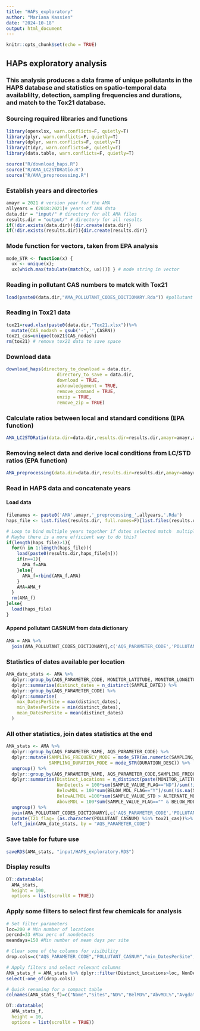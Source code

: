 ```yaml
---
title: "HAPs_exploratory"
author: "Mariana Kassien"
date: "2024-10-18"
output: html_document
---
```


```r
knitr::opts_chunk$set(echo = TRUE)
```

## HAPs exploratory analysis
### This analysis produces a data frame of unique pollutants in the HAPS database and statistics on spatio-temporal data availablilty, detection, sampling frequencies and durations, and match to the Tox21 database.

### Sourcing required libraries and functions
```r
library(openxlsx, warn.conflicts=F, quietly=T)
library(plyr, warn.conflicts=F, quietly=T)
library(dplyr, warn.conflicts=F, quietly=T)
library(tidyr, warn.conflicts=F, quietly=T)
library(data.table, warn.conflicts=F, quietly=T)

source("R/download_haps.R")
source("R/AMA_LC2STDRatio.R")
source("R/AMA_preprocessing.R")

```
### Establish years and directories
```r
amayr = 2021 # version year for the AMA
allyears = (2018:2021)# years of AMA data
data.dir = "input/" # directory for all AMA files
results.dir = "output/" # directory for all results
if(!dir.exists(data.dir)){dir.create(data.dir)}
if(!dir.exists(results.dir)){dir.create(results.dir)}
```

### Mode function for vectors, taken from EPA analysis
```r
mode_STR <- function(x) {
  ux <- unique(x);
  ux[which.max(tabulate(match(x, ux)))] } # mode string in vector
```
### Reading in pollutant CAS numbers to matck with Tox21
```r
load(paste0(data.dir,"AMA_POLLUTANT_CODES_DICTIONARY.Rda")) #pollutant codes metadata
```
### Reading in Tox21 data 
```r
tox21=read.xlsx(paste0(data.dir,"Tox21.xlsx"))%>%
  mutate(CAS_nodash = gsub('-','',CASRN))
tox21_cas=unique(tox21$CAS_nodash)
rm(tox21) # remove tox21 data to save space
```

### Download data
```r
download_haps(directory_to_download = data.dir,
                   directory_to_save = data.dir,
                   download = TRUE,
                   acknowledgement = TRUE,
                   remove_command = TRUE,
                   unzip = TRUE,
                   remove_zip = TRUE)
```
### Calculate ratios between local and standard conditions (EPA function)
```r
AMA_LC2STDRatio(data.dir=data.dir,results.dir=results.dir,amayr=amayr,allyears=allyears)
```
### Removing select data and derive local conditions from LC/STD ratios (EPA function)
```r
AMA_preprocessing(data.dir=data.dir,results.dir=results.dir,amayr=amayr,allyears=allyears)
```
### Read in HAPS data and concatenate years
#### Load data
```r
filenames <- paste0('AMA',amayr,'_preprocessing_',allyears,'.Rda')
haps_file <- list.files(results.dir, full.names=F)[list.files(results.dir) %in% filenames]

# Loop to bind multiple years together if dates selected match  multiple years. 
# Maybe there is a more efficient way to do this?
if(length(haps_file)>1){
  for(n in 1:length(haps_file)){
    load(paste0(results.dir,haps_file[n]))
    if(n==1){
      AMA_f=AMA
    }else{
      AMA_f=rbind(AMA_f,AMA)
    }
    AMA=AMA_f
  }
  rm(AMA_f)
}else{
  load(haps_file)
}
```
#### Append pollutant CASNUM from data dictionary
```r
AMA = AMA %>%
  join(AMA_POLLUTANT_CODES_DICTIONARY[,c('AQS_PARAMETER_CODE','POLLUTANT_CASNUM')])
```
### Statistics of dates available per location
```r
AMA_date_stats <- AMA %>%
  dplyr::group_by(AQS_PARAMETER_CODE, MONITOR_LATITUDE, MONITOR_LONGITUDE) %>%
  dplyr::summarise(distinct_dates = n_distinct(SAMPLE_DATE)) %>%
  dplyr::group_by(AQS_PARAMETER_CODE) %>%
  dplyr::summarise(
    max_DatesPerSite = max(distinct_dates),
    min_DatesPerSite = min(distinct_dates),
    mean_DatesPerSite = mean(distinct_dates)
  )
```
### All other statistics, join dates statistics at the end
```r
AMA_stats <- AMA %>%
  dplyr::group_by(AQS_PARAMETER_NAME, AQS_PARAMETER_CODE) %>%
  dplyr::mutate(SAMPLING_FREQUENCY_MODE = mode_STR(as.numeric(SAMPLING_FREQUENCY_CODE)),
                SAMPLING_DURATION_MODE = mode_STR(DURATION_DESC)) %>%
  ungroup() %>%
  dplyr::group_by(AQS_PARAMETER_NAME, AQS_PARAMETER_CODE,SAMPLING_FREQUENCY_MODE,SAMPLING_DURATION_MODE) %>%
  dplyr::summarise(Distinct_Locations = n_distinct(paste(MONITOR_LATITUDE, MONITOR_LONGITUDE)),
                   NonDetects = 100*sum(SAMPLE_VALUE_FLAG=="ND")/sum(!is.na(SAMPLE_VALUE_STD)),
                   BelowMDL = 100*sum(BELOW_MDL_FLAG=="Y")/sum(!is.na(SAMPLE_VALUE_STD)),
                   BelowALTMDL =100*sum(SAMPLE_VALUE_STD > ALTERNATE_MDL)/sum(!is.na(SAMPLE_VALUE_STD)),
                   AboveMDL = 100*sum(SAMPLE_VALUE_FLAG=="" & BELOW_MDL_FLAG=="" & !is.na(SAMPLE_VALUE_STD) )/sum(!is.na(SAMPLE_VALUE_STD))) %>%
  ungroup() %>%
  join(AMA_POLLUTANT_CODES_DICTIONARY[,c('AQS_PARAMETER_CODE','POLLUTANT_CASNUM')]) %>%
  mutate(T21_flag= (as.character(POLLUTANT_CASNUM) %in% tox21_cas))%>%
  left_join(AMA_date_stats, by = "AQS_PARAMETER_CODE")

```
### Save table for future use
```r
saveRDS(AMA_stats, "input/HAPS_exploratory.RDS")
```

### Display results
```r
DT::datatable(
  AMA_stats,
  height = 100,
  options = list(scrollX = TRUE))

```
### Apply some filters to select first few chemicals for analysis
```r
# Set filter parameters
loc=200 # Min number of locations
percnd=33 #Max perc of nondetects
meandays=150 #Min number of mean days per site

# Clear some of the columns for visibility
drop.cols=c("AQS_PARAMETER_CODE","POLLUTANT_CASNUM","min_DatesPerSite","max_DatesPerSite","T21_flag","BelowALTMDL","SAMPLING_DURATION_MODE", "SAMPLING_FREQUENCY_MODE")

# Apply filters and select relevant columns
AMA_stats_f = AMA_stats %>% dplyr::filter(Distinct_Locations>loc, NonDetects<percnd, mean_DatesPerSite>meandays, T21_flag==T)%>%
select(-one_of(drop.cols))

# Quick renaming for a compact table
colnames(AMA_stats_f)=c("Name","Sites","ND%","BelMD%","AbvMDL%","Avgdates")

DT::datatable(
  AMA_stats_f,
  height = 10,
  options = list(scrollX = TRUE))

```